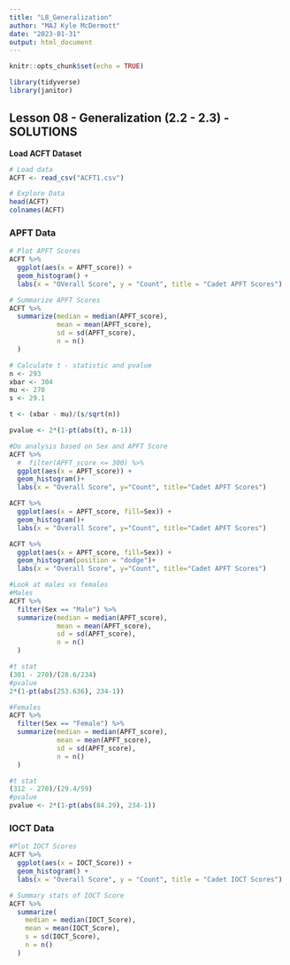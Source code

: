 ---
title: "L8_Generalization"
author: "MAJ Kyle McDermott"
date: "2023-01-31"
output: html_document
---

```{r setup, include=FALSE}
knitr::opts_chunk$set(echo = TRUE)
```


```{r packages, message=FALSE}
library(tidyverse)
library(janitor)
```

## Lesson 08 - Generalization (2.2 - 2.3) - SOLUTIONS

**Load ACFT Dataset**

```{r}
# Load data
ACFT <- read_csv("ACFT1.csv")
```

```{r}
# Explore Data
head(ACFT)
colnames(ACFT)
```
### APFT Data
```{r}
# Plot APFT Scores
ACFT %>%
  ggplot(aes(x = APFT_score)) +
  geom_histogram() +
  labs(x = "OVerall Score", y = "Count", title = "Cadet APFT Scores")

# Summarize APFT Scores
ACFT %>% 
  summarize(median = median(APFT_score),
            mean = mean(APFT_score),
            sd = sd(APFT_score),
            n = n()
  )
```

```{r}
# Calculate t - statistic and pvalue
n <- 293
xbar <- 304
mu <- 270
s <- 29.1

t <- (xbar - mu)/(s/sqrt(n))

pvalue <- 2*(1-pt(abs(t), n-1))

```



```{r}
#Do analysis based on Sex and APFT Score
ACFT %>% 
  #  filter(APFT_score <= 300) %>% 
  ggplot(aes(x = APFT_score)) +
  geom_histogram()+
  labs(x = "Overall Score", y="Count", title="Cadet APFT Scores")

ACFT %>% 
  ggplot(aes(x = APFT_score, fill=Sex)) +
  geom_histogram()+
  labs(x = "Overall Score", y="Count", title="Cadet APFT Scores")

ACFT %>% 
  ggplot(aes(x = APFT_score, fill=Sex)) +
  geom_histogram(position = "dodge")+
  labs(x = "Overall Score", y="Count", title="Cadet APFT Scores")
```

```{r}
#Look at males vs females
#Males
ACFT %>% 
  filter(Sex == "Male") %>%
  summarize(median = median(APFT_score),
            mean = mean(APFT_score),
            sd = sd(APFT_score),
            n = n()
  )

#t stat
(301 - 270)/(28.6/234)
#pvalue
2*(1-pt(abs(253.636), 234-1))

```

```{r}
#Females
ACFT %>% 
  filter(Sex == "Female") %>%
  summarize(median = median(APFT_score),
            mean = mean(APFT_score),
            sd = sd(APFT_score),
            n = n()
  )

#t stat
(312 - 270)/(29.4/59)
#pvalue
pvalue <- 2*(1-pt(abs(84.29), 234-1))
```

### IOCT Data

```{r}
#Plot IOCT Scores
ACFT %>% 
  ggplot(aes(x = IOCT_Score)) +
  geom_histogram() +
  labs(x = "Overall Score", y = "Count", title = "Cadet IOCT Scores")
```
```{r}
# Summary stats of IOCT Score
ACFT %>% 
  summarize(
    median = median(IOCT_Score),
    mean = mean(IOCT_Score),
    s = sd(IOCT_Score),
    n = n()
  )
```


